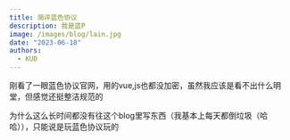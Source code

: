 ```yaml
---
title: 简评蓝色协议
description: 我是蓝P
image: /images/blog/lain.jpg
date: "2023-06-18"
authors:
  - KUD
---
```


刚看了一眼蓝色协议官网，用的vue,js也都没加密，虽然我应该是看不出什么明堂，但感觉还挺整洁规范的

为什么这么长时间都没有往这个blog里写东西（我基本上每天都倒垃圾（哈哈）），只能说是玩蓝色协议玩的
